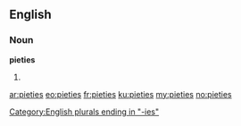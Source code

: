 ==English==

===Noun===
'''pieties'''

# {{plural of|piety}}

[[Category:English plurals ending in "-ies"]]

[[ar:pieties]]
[[eo:pieties]]
[[fr:pieties]]
[[ku:pieties]]
[[my:pieties]]
[[no:pieties]]